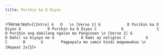```yaml
---
title: Purihin ka O Diyos
---
```



<Verse text={`
[Intro]
G   D  
\n
[Verse 1]
G			 D
Purihin ka O Diyos
G			 D
Purihin ka O Diyos
C			G				C		D
Purihin ang dakilang ngalan mo Panginoon
\n
[Verse 2]
G				D
Dahil sa biyaya mo
G			 D
Kami ay naligtas
C		  G			C		D		G		
Pagpapala mo samin hindi magwawakas
\n
[Repeat 2x]
`}/>
